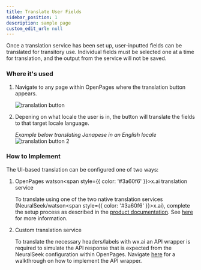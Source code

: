 ```yaml
---
title: Translate User Fields
sidebar_position: 1
description: sample page
custom_edit_url: null
---
```

<div style={{ borderBottom: '1px solid #000', marginTop: '20px', marginBottom: '20px' }}></div>
Once a translation service has been set up, user-inputted fields can be translated for transitory use. Individual fields must be selected one at a time for translation, and the output from the service will not be saved.

### Where it's used

1. Navigate to any page within OpenPages where the translation button appears.

    ![translation button](../../../images/translate_button.png)

2. Depening on what locale the user is in, the button will translate the fields to that target locale language.
    
    *Example below translating Janapese in an English locale*
    ![translation button 2](../../../images/after_translate.png)

### How to Implement

The UI-based translation can be configured one of two ways:
1. OpenPages watson<span style={{ color: '#3a60f6' }}>x</span>.ai translation service

    To translate using one of the two native translation services (NeuralSeek/watson<span style={{ color: '#3a60f6' }}>x</span>.ai), complete the setup process as described in the [product documentation](https://www.ibm.com/docs/en/openpages/9.0.0?topic=integrations-translation-services). See [here](../../Create/Translate%20User%20Fields/Native%20Translation%20Service) for more information.

2. Custom translation service

    To translate the necessary headers/labels with wx.ai an API wrapper is required to simulate the API response that is expected from the NeuralSeek configuration within OpenPages. Navigate [here](../../Create/Translate%20User%20Fields/Custom%20API%20Endpoint) for a walkthrough on how to implement the API wrapper.
